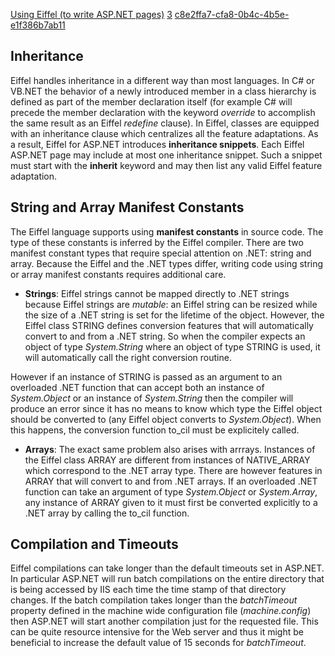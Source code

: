 [[Property:title|Using Eiffel (to write ASP.NET pages)]]
[[Property:weight|3]]
[[Property:uuid|c8e2ffa7-cfa8-0b4c-4b5e-e1f386b7ab11]]
==Inheritance==
Eiffel handles inheritance in a different way than most languages. In C# or VB.NET the behavior of a newly introduced member in a class hierarchy is defined as part of the member declaration itself (for example C# will precede the member declaration with the keyword ''override'' to accomplish the same result as an Eiffel ''redefine'' clause). In Eiffel, classes are equipped with an inheritance clause which centralizes all the feature adaptations. 
As a result, Eiffel for ASP.NET introduces '''inheritance snippets'''. Each Eiffel ASP.NET page may include at most one inheritance snippet. Such a snippet must start with the '''inherit''' keyword and may then list any valid Eiffel feature adaptation. 

==String and Array Manifest Constants==
The Eiffel language supports using '''manifest constants''' in source code. The type of these constants is inferred by the Eiffel compiler. There are two manifest constant types that require special attention on .NET: string and array. Because the Eiffel and the .NET types differ, writing code using string or array manifest constants requires additional care. 
*  '''Strings''': Eiffel strings cannot be mapped directly to .NET strings because Eiffel strings are ''mutable'': an Eiffel string can be resized while the size of a .NET string is set for the lifetime of the object. However, the Eiffel class <eiffel>STRING</eiffel> defines conversion features that will automatically convert to and from a .NET string. So when the compiler expects an object of type ''System.String'' where an object of type <eiffel>STRING</eiffel> is used, it will automatically call the right conversion routine.<br/>
However if an instance of <eiffel>STRING</eiffel> is passed as an argument to an overloaded .NET function that can accept both an instance of ''System.Object'' or an instance of ''System.String'' then the compiler will produce an error since it has no means to know which type the Eiffel object should be converted to (any Eiffel object converts to ''System.Object''). When this happens, the conversion function <eiffel>to_cil</eiffel> must be explicitely called. 
*  '''Arrays''': The exact same problem also arises with arrrays. Instances of the Eiffel class <eiffel>ARRAY</eiffel> are different from instances of <eiffel>NATIVE_ARRAY</eiffel> which correspond to the .NET array type. There are however features in <eiffel>ARRAY</eiffel> that will convert to and from .NET arrays. If an overloaded .NET function can take an argument of type ''System.Object'' or ''System.Array'', any instance of <eiffel>ARRAY</eiffel> given to it must first be converted explicitly to a .NET array by calling the <eiffel>to_cil</eiffel> function. 

==Compilation and Timeouts==
Eiffel compilations can take longer than the default timeouts set in ASP.NET. In particular ASP.NET will run batch compilations on the entire directory that is being accessed by IIS each time the time stamp of that directory changes. If the batch compilation takes longer than the ''batchTimeout'' property defined in the machine wide configuration file (''machine.config'') then ASP.NET will start another compilation just for the requested file. This can be quite resource intensive for the Web server and thus it might be beneficial to increase the default value of 15 seconds for ''batchTimeout''. 
{{seealso| '''See also:''' [[Names Mappings|Names Mapping]]  }}





